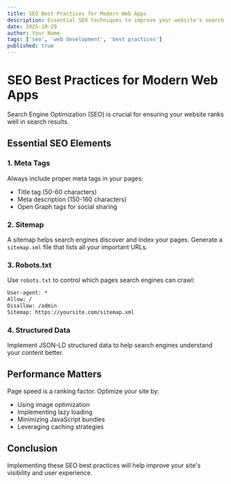 ```yaml
---
title: SEO Best Practices for Modern Web Apps
description: Essential SEO techniques to improve your website's search engine rankings
date: 2025-10-29
author: Your Name
tags: ['seo', 'web development', 'best practices']
published: true
---
```


# SEO Best Practices for Modern Web Apps

Search Engine Optimization (SEO) is crucial for ensuring your website ranks well in search results.

## Essential SEO Elements

### 1. Meta Tags

Always include proper meta tags in your pages:

- Title tag (50-60 characters)
- Meta description (150-160 characters)
- Open Graph tags for social sharing

### 2. Sitemap

A sitemap helps search engines discover and index your pages. Generate a `sitemap.xml` file that lists all your important URLs.

### 3. Robots.txt

Use `robots.txt` to control which pages search engines can crawl:

```txt
User-agent: *
Allow: /
Disallow: /admin
Sitemap: https://yoursite.com/sitemap.xml
```

### 4. Structured Data

Implement JSON-LD structured data to help search engines understand your content better.

## Performance Matters

Page speed is a ranking factor. Optimize your site by:

- Using image optimization
- Implementing lazy loading
- Minimizing JavaScript bundles
- Leveraging caching strategies

## Conclusion

Implementing these SEO best practices will help improve your site's visibility and user experience.
